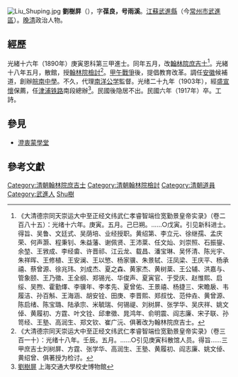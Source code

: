 {{expand|time=2013-10-26T05:03:28+00:00}}
[[File:Liu_Shuping.jpg|thumb]]
'''劉樹屏'''（{{bd|1857年||1917年|catIdx=Liu劉}}），字'''葆良，号雨溪'''。[[江蘇|江蘇]][[武進縣|武進縣]]（今[[常州市|常州市]][[武進區|武進區]]）。[[晚清|晚清]]政治人物。

==經歷==
光緒十六年（1890年）庚寅恩科第三甲進士。同年五月，改[[翰林院|翰林院]][[庶吉士|庶吉士]]<ref>《大清德宗同天崇运大中至正经文纬武仁孝睿智端俭宽勤景皇帝实录》（卷二百八十五）：光绪十六年。庚寅。五月。己巳朔。……○戊寅。引见新科进士。得旨、吴鲁、文廷式、吴荫培、业经授职。黄绍第、李立元、徐继孺、孟庆荣、何声灏、程秉钊、朱益藩、谢佩贤、王沛棻、任文灿、刘崇照、石振鋆、余堃、王敩成、李经畬、许晋祁、江云龙、载昌、潘宝琳、吴怀清、陈光宇、朱祥晖、王修植、王安澜、王以慜、杨家骥、朱景轼、汪凤梁、王庆平、杨承禧、蔡曾源、徐兆玮、刘成杰、夏之森、黄家杰、黄树棻、王公辅、洪嘉与、管象颐、王乃徵、王全纲、郑锡光、华俊声、夏寅官、于受庆、赵惟熙、启绥、吴煦、霍勤燡、李骥年、李孝先、夏曾佑、王景禧、杨捷三、宋瞻扆、韦履洁、孙百斛、王海涵、胡安铨、田庚、李晋熙、郑叔忱、范仲垚、黄曾源、陈启绪、陈宝璐、陆承宗、米毓瑞、何锡禔、刘树屏、张学华、吴庆祥、姚文倬、黄履初、方霆、叶文铨、邱聿徵、晁鸿年、俞明震、阎志廉、宋子联、孙笥经、王塾、高润生、郑文钦、崔广沅、俱著改为翰林院庶吉士。</ref>。光緒十八年五月，散館，授[[翰林院|翰林院]][[檢討|檢討]]<ref>《大清德宗同天崇运大中至正经文纬武仁孝睿智端俭宽勤景皇帝实录》（卷三百一十）：光绪十八年。壬辰。五月。……○引见庚寅科散馆人员。得旨……三甲庶吉士刘树屏、方霆、张学华、高润生、王塾、黄履初、阎志廉、姚文倬、黄绍曾、俱著授为检讨。</ref>。[[甲午戰爭|甲午戰爭]]後，提倡教育改革。調任[[安徽|安徽]]候補道，創辦[[皖南中學|皖南中學]]。不久，代理[[南洋公学|南洋公学]]監督。光绪二十九年（1903年），經[[盛宣懷|盛宣懷]]保薦，任[[津浦铁路|津浦铁路]]南段總辦<ref>[http://museum.sjtu.edu.cn/jdbwginfoplat/platformData/infoplat/pub/wetsite_12/lsp_918/index.html 劉樹屏] {{Wayback|url=http://museum.sjtu.edu.cn/jdbwginfoplat/platformData/infoplat/pub/wetsite_12/lsp_918/index.html |date=20170810054459 }} 上海交通大學校史博物館</ref>。民國後隐居不出。民國六年（1917年）卒。工詩。
==參見==
*[[澄衷蒙學堂|澄衷蒙學堂]]
==參考文獻==
{{reflist|2}}

{{光緒十六年庚寅恩科殿試金榜}}
{{DEFAULTSORT:Liu劉}}
[[Category:清朝翰林院庶吉士|Category:清朝翰林院庶吉士]]
[[Category:清朝翰林院檢討|Category:清朝翰林院檢討]]
[[Category:清朝道員|Category:清朝道員]]
[[Category:武進人|Category:武進人]]
[[Category:劉姓|Shu樹]]